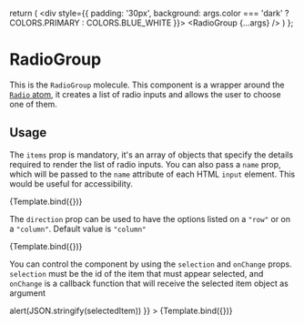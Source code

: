 

<Meta title="Molecules/RadioGroup" component={RadioGroup} />

  return (
    <div style={{
      padding: '30px',
      background: args.color === 'dark' ? COLORS.PRIMARY : COLORS.BLUE_WHITE
    }}>
      <RadioGroup {...args} />
    </div>
  )
};

# RadioGroup

This is the `RadioGroup` molecule. This component is a wrapper around the [`Radio` atom](/docs/atoms-radio--default-story), it creates a list of radio inputs and allows the user to choose one of them.

##  Usage

The `items` prop is mandatory, it's an array of objects that specify the details required to render the list of radio inputs. You can also pass a `name` prop, which will be passed to the `name` attribute of each HTML `input` element. This would be useful for accessibility.

<Canvas>
  <Story
    name="default"
    args={{
      name: 'color',
      items: [{
        id: "item-1",
        label: "Yellow",
        value: "yellow"
      }, {
        id: "item-2",
        label: "Blue",
        value: "blue"
      }, {
        id: "item-3",
        label: "Red",
        value: "red"
      }]
    }}
  >
    {Template.bind({})}
  </Story>
</Canvas>

The `direction` prop can be used to have the options listed on a `"row"` or on a `"column"`. Default value is `"column"`

<Canvas>
  <Story
    name="row-direction"
    args={{
      name: 'color',
      items: [{
        id: "item-11",
        label: "Yellow",
        value: "yellow"
      }, {
        id: "item-22",
        label: "Blue",
        value: "blue"
      }, {
        id: "item-33",
        label: "Red",
        value: "red"
      }],
      direction: "row"
    }}
  >
    {Template.bind({})}
  </Story>
</Canvas>

You can control the component by using the `selection` and `onChange` props. `selection` must be the id of the item that must appear selected, and `onChange` is a callback function that will receive the selected item object as argument

<Canvas>
  <Story
    name="controlled"
    args={{
      name: 'color',
      items: [{
        id: "item-111",
        label: "Yellow",
        value: "yellow"
      }, {
        id: "item-222",
        label: "Blue",
        value: "blue"
      }, {
        id: "item-333",
        label: "Red",
        value: "red"
      }],
      selection: "item-333",
      onChange: (selectedItem) => alert(JSON.stringify(selectedItem))
    }}
  >
    {Template.bind({})}
  </Story>
</Canvas>
